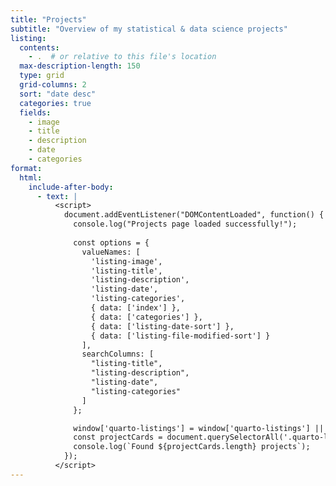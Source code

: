 ```yaml
---
title: "Projects"
subtitle: "Overview of my statistical & data science projects"
listing:
  contents: 
    - .  # or relative to this file's location
  max-description-length: 150
  type: grid
  grid-columns: 2
  sort: "date desc"
  categories: true
  fields: 
    - image
    - title
    - description
    - date
    - categories
format:
  html:
    include-after-body:
      - text: |
          <script>
            document.addEventListener("DOMContentLoaded", function() {
              console.log("Projects page loaded successfully!");
              
              const options = {
                valueNames: [
                  'listing-image',
                  'listing-title',
                  'listing-description',
                  'listing-date',
                  'listing-categories',
                  { data: ['index'] },
                  { data: ['categories'] },
                  { data: ['listing-date-sort'] },
                  { data: ['listing-file-modified-sort'] }
                ],
                searchColumns: [
                  "listing-title",
                  "listing-description",
                  "listing-date",
                  "listing-categories"
                ]
              };

              window['quarto-listings'] = window['quarto-listings'] || {};
              const projectCards = document.querySelectorAll('.quarto-listing-cards .card');
              console.log(`Found ${projectCards.length} projects`);
            });
          </script>
---
```

